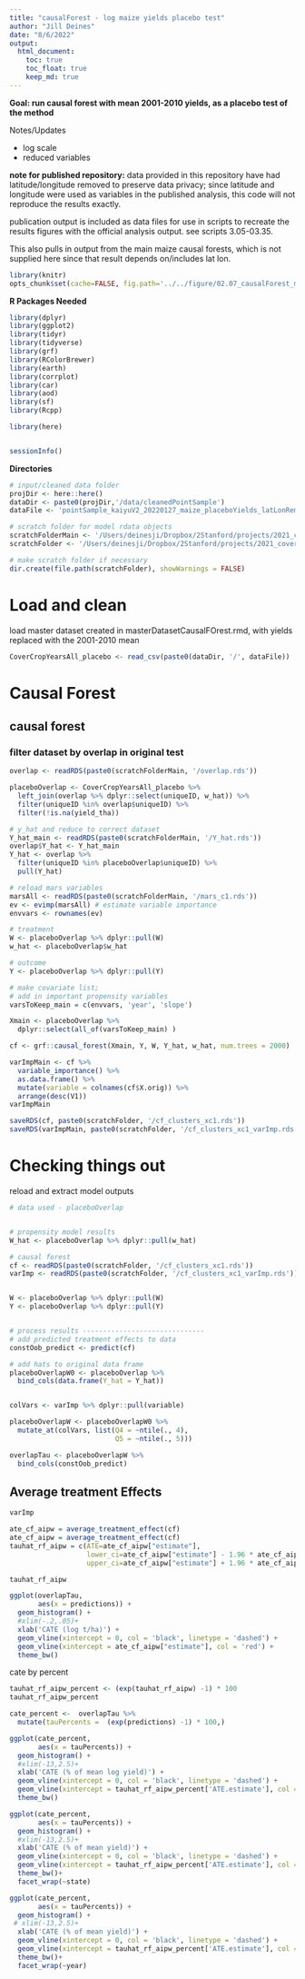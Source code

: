 ```yaml
---
title: "causalForest - log maize yields placebo test"
author: "Jill Deines"
date: "8/6/2022"
output: 
  html_document:
    toc: true
    toc_float: true
    keep_md: true
---
```


**Goal: run causal forest with mean 2001-2010 yields, as a placebo test of the method**

Notes/Updates

* log scale
* reduced variables

**note for published repository:**
data provided in this repository have had latitude/longitude removed to preserve data privacy; since latitude and longitude were used as variables in the published analysis, this code will not reproduce the results exactly.

publication output is included as data files for use in scripts to recreate the results figures with the official analysis output. see scripts 3.05-03.35.


This also pulls in output from the main maize causal forests, which is not supplied here since that result depends on/includes lat lon.

```r
library(knitr)
opts_chunk$set(cache=FALSE, fig.path='../../figure/02.07_causalForest_maize_log2_placebo/')
```

**R Packages Needed**

```r
library(dplyr)
library(ggplot2)
library(tidyr)
library(tidyverse)
library(grf)
library(RColorBrewer)
library(earth)
library(corrplot)
library(car)
library(aod)
library(sf)
library(Rcpp)

library(here)


sessionInfo()
```

**Directories**

```r
# input/cleaned data folder
projDir <- here::here()
dataDir <- paste0(projDir,'/data/cleanedPointSample')
dataFile <- 'pointSample_kaiyuV2_20220127_maize_placeboYields_latLonRemoved.csv'

# scratch folder for model rdata objects
scratchFolderMain <- '/Users/deinesji/Dropbox/2Stanford/projects/2021_coverCrops/data/causalForests/20220201_scratch_6state_maize_v04_log_lessVars'
scratchFolder <- '/Users/deinesji/Dropbox/2Stanford/projects/2021_coverCrops/data/causalForests/20220201_scratch_6state_maize_v04_log_lessVars_placebo'

# make scratch folder if necessary
dir.create(file.path(scratchFolder), showWarnings = FALSE)
```

# Load and clean
load master dataset created in masterDatasetCausalFOrest.rmd, with yields replaced with the 2001-2010 mean

```r

CoverCropYearsAll_placebo <- read_csv(paste0(dataDir, '/', dataFile))
```


# Causal Forest


## causal forest

### filter dataset by overlap in original test

```r
overlap <- readRDS(paste0(scratchFolderMain, '/overlap.rds'))

placeboOverlap <- CoverCropYearsAll_placebo %>%
  left_join(overlap %>% dplyr::select(uniqueID, w_hat)) %>%
  filter(uniqueID %in% overlap$uniqueID) %>%
  filter(!is.na(yield_tha))

# y_hat and reduce to correct dataset
Y_hat_main <- readRDS(paste0(scratchFolderMain, '/Y_hat.rds'))
overlap$Y_hat <- Y_hat_main
Y_hat <- overlap %>%
  filter(uniqueID %in% placeboOverlap$uniqueID) %>%
  pull(Y_hat)
```

```r

# reload mars variables
marsAll <- readRDS(paste0(scratchFolderMain, '/mars_c1.rds'))
ev <- evimp(marsAll) # estimate variable importance
envvars <- rownames(ev)

# treatment
W <- placeboOverlap %>% dplyr::pull(W)
w_hat <- placeboOverlap$w_hat

# outcome
Y <- placeboOverlap %>% dplyr::pull(Y)

# make covariate list; 
# add in important propensity variables
varsToKeep_main = c(envvars, 'year', 'slope')

Xmain <- placeboOverlap %>%
  dplyr::select(all_of(varsToKeep_main) )

cf <- grf::causal_forest(Xmain, Y, W, Y_hat, w_hat, num.trees = 2000)

varImpMain <- cf %>% 
  variable_importance() %>% 
  as.data.frame() %>% 
  mutate(variable = colnames(cf$X.orig)) %>% 
  arrange(desc(V1))
varImpMain

saveRDS(cf, paste0(scratchFolder, '/cf_clusters_xc1.rds'))
saveRDS(varImpMain, paste0(scratchFolder, '/cf_clusters_xc1_varImp.rds'))
```


# Checking things out

reload and extract model outputs

```r
# data used - placeboOverlap


# propensity model results
W_hat <- placeboOverlap %>% dplyr::pull(w_hat)

# causal forest
cf <- readRDS(paste0(scratchFolder, '/cf_clusters_xc1.rds'))
varImp <- readRDS(paste0(scratchFolder, '/cf_clusters_xc1_varImp.rds'))


W <- placeboOverlap %>% dplyr::pull(W)
Y <- placeboOverlap %>% dplyr::pull(Y)


# process results ------------------------------
# add predicted treatment effects to data 
constOob_predict <- predict(cf)

# add hats to original data frame
placeboOverlapW0 <- placeboOverlap %>%
  bind_cols(data.frame(Y_hat = Y_hat))


colVars <- varImp %>% dplyr::pull(variable)

placeboOverlapW <- placeboOverlapW0 %>%
  mutate_at(colVars, list(Q4 = ~ntile(., 4),
                          Q5 = ~ntile(., 5)))

overlapTau <- placeboOverlapW %>%
  bind_cols(constOob_predict) 
```

## Average treatment Effects

```r
varImp

ate_cf_aipw = average_treatment_effect(cf)
ate_cf_aipw = average_treatment_effect(cf)
tauhat_rf_aipw = c(ATE=ate_cf_aipw["estimate"],
                   lower_ci=ate_cf_aipw["estimate"] - 1.96 * ate_cf_aipw["std.err"],
                   upper_ci=ate_cf_aipw["estimate"] + 1.96 * ate_cf_aipw["std.err"])

tauhat_rf_aipw

ggplot(overlapTau,
       aes(x = predictions)) +
  geom_histogram() +
  #xlim(-.2,.05)+
  xlab('CATE (log t/ha)') +
  geom_vline(xintercept = 0, col = 'black', linetype = 'dashed') +
  geom_vline(xintercept = ate_cf_aipw["estimate"], col = 'red') +
  theme_bw()

```

cate by percent

```r

tauhat_rf_aipw_percent <- (exp(tauhat_rf_aipw) -1) * 100
tauhat_rf_aipw_percent

cate_percent <-  overlapTau %>%
  mutate(tauPercents =  (exp(predictions) -1) * 100,) 

ggplot(cate_percent,
       aes(x = tauPercents)) +
  geom_histogram() +
  #xlim(-13,2.5)+
  xlab('CATE (% of mean log yield)') +
  geom_vline(xintercept = 0, col = 'black', linetype = 'dashed') +
  geom_vline(xintercept = tauhat_rf_aipw_percent['ATE.estimate'], col = 'red') +
  theme_bw()

ggplot(cate_percent,
       aes(x = tauPercents)) +
  geom_histogram() +
  #xlim(-13,2.5)+
  xlab('CATE (% of mean yield)') +
  geom_vline(xintercept = 0, col = 'black', linetype = 'dashed') +
  geom_vline(xintercept = tauhat_rf_aipw_percent['ATE.estimate'], col = 'red') +
  theme_bw()+
  facet_wrap(~state)

ggplot(cate_percent,
       aes(x = tauPercents)) +
  geom_histogram() +
 # xlim(-13,2.5)+
  xlab('CATE (% of mean yield)') +
  geom_vline(xintercept = 0, col = 'black', linetype = 'dashed') +
  geom_vline(xintercept = tauhat_rf_aipw_percent['ATE.estimate'], col = 'red') +
  theme_bw()+
  facet_wrap(~year)
```

